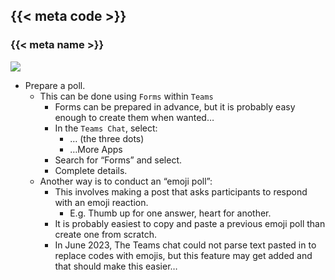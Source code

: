 ## {{< meta code >}}
### {{< meta name >}}

::: {.r-stack}
![](assets/img/banner-wide.png)
:::

::: footer
<!-- Remove footer from title page -->

:::

::: {.notes}
- Prepare a poll.
  - This can be done using `Forms` within `Teams`
    - Forms can be prepared in advance, but it is probably easy enough to create them when wanted...
    - In the `Teams Chat`, select:
      - ... (the three dots)
      - ...More Apps
    - Search for "Forms" and select.
    - Complete details.
  - Another way is to conduct an "emoji poll":
    - This involves making a post that asks participants to respond with an emoji reaction.
      - E.g. Thumb up for one answer, heart for another.
    - It is probably easiest to copy and paste a previous emoji poll than create one from scratch.
    - In June 2023, The Teams chat could not parse text pasted in to replace codes with emojis, but this feature may get added and that should make this easier...
:::
